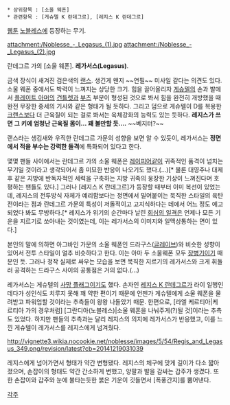  * 상위항목 : [소울 웨폰]
 * 관련항목 : [게슈텔 K 란데그르], [레지스 K 란데그르]

[[웹툰]] [[노블레스(웹툰)|노블레스]]에 등장하는 무기.

attachment:/Noblesse_-_Legasus_(1).jpg
attachment:/Noblesse_-_Legasus_(2).jpg

란데그르 가의 [소울 웨폰]. '''레가서스(Legasus)'''.

금색 장식이 새겨진 검은색의 [[랜스]]. 생긴게 왠지 ~~연필~~ 미사일 같다는 의견도 있다. 소울 웨폰 중에서도 박력이 느껴지는 상당한 크기. 힘을 끌어올리자 [[게슈텔 K 란데그르|게슈텔]]의 손과 발에서 [[플레이트 아머]]의 [[건틀렛]]과 [[부츠]] 부분이 형성된 것으로 봐서 힘을 완전히 개방했을 때 완전 무장한 중세의 기사와 같은 형태가 될 듯하다. 그리고 덤으로 게슈텔이 D를 복용한 [[크랜스]]보다 더 근육질이 되는 걸로 봐서는 육체강화의 능력도 있는 듯하다. '''레지스가 쓰면 그 키에 엄청난 근육질 몸이… 꽤 볼만할 듯….''' ~~베지터?~~

랜스라는 생김새와 우직한 란데그르 가문의 성향을 보면 알 수 있듯이, 레가서스는 '''정면에서 적을 부수는 강력한 돌격'''에 특화되어 있다고 한다.

몇몇 팬들 사이에서는 란데그르 가의 소울 웨폰은 [[레이피어]]같이 귀족적인 품격이 넘치는 무기일 것이라고 생각되어서 좀 미묘한 반응이 나오기도 했다.(…)[* 물론 대영주나 대제후 같은 지방에 반독자적인 세력을 구축하는 지방 귀족의 웅장한 기상이 느껴진다며 호평하는 팬들도 있다.] 그러나 [레지스 K 란데그르]가 등장할 때부터 이미 복선이 있었는데, 레지스의 전투방식 자체가 예리함보다는 정면에서 밀어붙이는 묵직한 스타일의 육탄전이라는 점과 란데그르 가문의 특성이 저돌적이고 고지식하다는 데에서 어느 정도 예고되었다 봐도 무방하다.[* 레지스가 위기의 순간마다 날린 [[회심의 일격]]은 언제나 모든 기운을 지르기로 쏘아내는 것이였는데, 이는 레가서스의 이미지와 일맥상통하는 면이 있다.]

본인의 말에 의하면 아그바인 가문의 소울 웨폰인 드라구스([[글레이브]])와 비슷한 성향이 있어서 전투 스타일이 얼추 비슷하다고 한다. 이는 아마 두 소울웨폰 모두 [[장병기]]이기 때문인 듯. 그러나 정작 실제로 싸우는 모습을 보면 묵직한 지르기의 레가서스와 크게 휘둘러 공격하는 드라구스 사이의 공통점은 거의 없다.(...)

레가서스는 게슈텔의 [[사망 플래그]]이기도 했다. 손자인 [[레지스 K 란데그르]]가 라이 일행인데다가 성인식도 치루지 못해 꽤 약한 편이기 때문에 언젠가 게슈텔에게 소울 웨폰을 물려받고 파워업할 것이라는 추측들이 왕왕 나돌았기 때문. 한편으로, [라엘 케르티아|케르티아 가의 경우처럼] [그란디아(노블레스)|소울 웨폰을 나눠주게(?)될 것]이라는 추측도 있었다. 하지만 팬들의 추측과는 달리 레지스의 의지에 레가서스가 반응했고, 이를 느낀 게슈텔이 레가서스를 레지스에게 넘겨줬다.

http://vignette3.wikia.nocookie.net/noblesse/images/5/54/Regis_and_Legasus_349.png/revision/latest?cb=20141219031039

레지스에게 넘어가면서 형태가 약간 변형됐다. 레지스의 체구에 맞게 길이가 다소 짧아졌으며, 손잡이의 형태도 약간 간소하게 변했고, 양팔과 발을 감싸는 갑주가 생겼다. 또한 손잡이와 갑주와 눈에 불타는듯한 붉은 기운이 깃들면서 [폭풍간지]를 뿜어낸다.


[[각주]]

